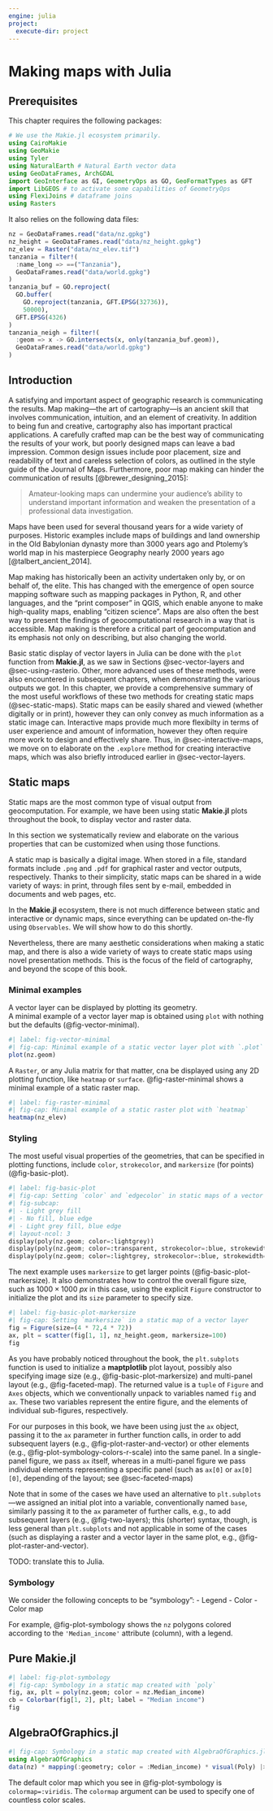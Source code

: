 ```yaml
---
engine: julia
project:
  execute-dir: project
---
```


# Making maps with Julia {#sec-map-making}

## Prerequisites {.unnumbered}

This chapter requires the following packages:

```julia
# We use the Makie.jl ecosystem primarily.
using CairoMakie
using GeoMakie
using Tyler
using NaturalEarth # Natural Earth vector data
using GeoDataFrames, ArchGDAL
import GeoInterface as GI, GeometryOps as GO, GeoFormatTypes as GFT
import LibGEOS # to activate some capabilities of GeometryOps
using FlexiJoins # dataframe joins
using Rasters
```

It also relies on the following data files:

```julia
nz = GeoDataFrames.read("data/nz.gpkg")
nz_height = GeoDataFrames.read("data/nz_height.gpkg")
nz_elev = Raster("data/nz_elev.tif")
tanzania = filter!(
  :name_long => ==("Tanzania"), 
  GeoDataFrames.read("data/world.gpkg")
)
tanzania_buf = GO.reproject(
  GO.buffer(
    GO.reproject(tanzania, GFT.EPSG(32736)), 
    50000), 
  GFT.EPSG(4326)
)
tanzania_neigh = filter!(
  :geom => x -> GO.intersects(x, only(tanzania_buf.geom)), 
  GeoDataFrames.read("data/world.gpkg")
)
```

## Introduction

A satisfying and important aspect of geographic research is communicating the results.
Map making---the art of cartography---is an ancient skill that involves communication, intuition, and an element of creativity.
In addition to being fun and creative, cartography also has important practical applications.
A carefully crafted map can be the best way of communicating the results of your work, but poorly designed maps can leave a bad impression.
Common design issues include poor placement, size and readability of text and careless selection of colors, as outlined in the style guide of the Journal of Maps.
Furthermore, poor map making can hinder the communication of results [@brewer_designing_2015]:

> Amateur-looking maps can undermine your audience's ability to understand important information and weaken the presentation of a professional data investigation.

Maps have been used for several thousand years for a wide variety of purposes.
Historic examples include maps of buildings and land ownership in the Old Babylonian dynasty more than 3000 years ago and Ptolemy's world map in his masterpiece Geography nearly 2000 years ago [@talbert_ancient_2014].

Map making has historically been an activity undertaken only by, or on behalf of, the elite.
This has changed with the emergence of open source mapping software such as mapping packages in Python, R, and other languages, and the "print composer" in QGIS, which enable anyone to make high-quality maps, enabling "citizen science".
Maps are also often the best way to present the findings of geocomputational research in a way that is accessible.
Map making is therefore a critical part of geocomputation and its emphasis not only on describing, but also changing the world.

Basic static display of vector layers in Julia can be done with the `plot` function from **Makie.jl**, as we saw in Sections @sec-vector-layers and @sec-using-rasterio.
Other, more advanced uses of these methods, were also encountered in subsequent chapters, when demonstrating the various outputs we got.
In this chapter, we provide a comprehensive summary of the most useful workflows of these two methods for creating static maps (@sec-static-maps).
Static maps can be easily shared and viewed (whether digitally or in print), however they can only convey as much information as a static image can.
Interactive maps provide much more flexibilty in terms of user experience and amount of information, however they often require more work to design and effectively share.
Thus, in @sec-interactive-maps, we move on to elaborate on the `.explore` method for creating interactive maps, which was also briefly introduced earlier in @sec-vector-layers.

## Static maps {#sec-static-maps}

Static maps are the most common type of visual output from geocomputation. 
For example, we have been using static **Makie.jl** plots throughout the book, to display vector and raster data.  

In this section we systematically review and elaborate on the various properties that can be customized when using those functions.

A static map is basically a digital image. 
When stored in a file, standard formats include `.png` and `.pdf` for graphical raster and vector outputs, respectively. 
Thanks to their simplicity, static maps can be shared in a wide variety of ways: in print, through files sent by e-mail, embedded in documents and web pages, etc.

In the **Makie.jl** ecosystem, there is not much difference between static and interactive or dynamic maps, since everything can be updated on-the-fly using `Observables`.  We will show how to do this shortly.

Nevertheless, there are many aesthetic considerations when making a static map, and there is also a wide variety of ways to create static maps using novel presentation methods. 
This is the focus of the field of cartography, and beyond the scope of this book.

### Minimal examples 

A vector layer can be displayed by plotting its geometry.  
A minimal example of a vector layer map is obtained using `plot` with nothing but the defaults (@fig-vector-minimal).

```julia
#| label: fig-vector-minimal
#| fig-cap: Minimal example of a static vector layer plot with `.plot`
plot(nz.geom)
```

A `Raster`, or any Julia matrix for that matter, cna be displayed using any 2D plotting function, like `heatmap` or `surface`.
@fig-raster-minimal shows a minimal example of a static raster map.

```julia
#| label: fig-raster-minimal
#| fig-cap: Minimal example of a static raster plot with `heatmap`
heatmap(nz_elev)
```

### Styling {#sec-static-styling}

The most useful visual properties of the geometries, that can be specified in plotting functions, include `color`, `strokecolor`, and `markersize` (for points) (@fig-basic-plot).

```python
#| label: fig-basic-plot
#| fig-cap: Setting `color` and `edgecolor` in static maps of a vector layer
#| fig-subcap: 
#| - Light grey fill
#| - No fill, blue edge
#| - Light grey fill, blue edge
#| layout-ncol: 3
display(poly(nz.geom; color=:lightgrey))
display(poly(nz.geom; color=:transparent, strokecolor=:blue, strokewidth=1))
display(poly(nz.geom; color=:lightgrey, strokecolor=:blue, strokewidth=1))
```

The next example uses `markersize` to get larger points (@fig-basic-plot-markersize).
It also demonstrates how to control the overall figure size, such as $1000 \times 1000$ $px$ in this case, using the explicit `Figure` constructor to initialize the plot and its `size` parameter to specify size.

```julia
#| label: fig-basic-plot-markersize
#| fig-cap: Setting `markersize` in a static map of a vector layer
fig = Figure(size=(4 * 72,4 * 72))
ax, plt = scatter(fig[1, 1], nz_height.geom, markersize=100)
fig
```


::: callout-note
As you have probably noticed throughout the book, the `plt.subplots` function is used to initialize a **maptplotlib** plot layout, possibly also specifying image size (e.g., @fig-basic-plot-markersize) and multi-panel layout (e.g., @fig-faceted-map).
The returned value is a `tuple` of `Figure` and `Axes` objects, which we conventionally unpack to variables named `fig` and `ax`. 
These two variables represent the entire figure, and the elements of individual sub-figures, respectively.

For our purposes in this book, we have been using just the `ax` object, passing it to the `ax` parameter in further function calls, in order to add subsequent layers (e.g., @fig-plot-raster-and-vector) or other elements (e.g., @fig-plot-symbology-colors-r-scale) into the same panel.
In a single-panel figure, we pass `ax` itself, whereas in a multi-panel figure we pass individual elements representing a specific panel (such as `ax[0]` or `ax[0][0]`, depending of the layout; see @sec-faceted-maps)

Note that in some of the cases we have used an alternative to `plt.subplots`---we assigned an initial plot into a variable, conventionally named `base`, similarly passing it to the `ax` parameter of further calls, e.g., to add subsequent layers (e.g., @fig-two-layers); this (shorter) syntax, though, is less general than `plt.subplots` and not applicable in some of the cases (such as displaying a raster and a vector layer in the same plot, e.g., @fig-plot-raster-and-vector).

TODO: translate this to Julia.
:::

### Symbology {#sec-plot-symbology}

We consider the following concepts to be "symbology":
- Legend
- Color
- Color map

For example, @fig-plot-symbology shows the `nz` polygons colored according to the `'Median_income'` attribute (column), with a legend.

::: {.panel-tabset}

## Pure Makie.jl
```julia
#| label: fig-plot-symbology
#| fig-cap: Symbology in a static map created with `poly`
fig, ax, plt = poly(nz.geom; color = nz.Median_income)
cb = Colorbar(fig[1, 2], plt; label = "Median income")
fig
```

## AlgebraOfGraphics.jl

```julia
#| fig-cap: Symbology in a static map created with AlgebraOfGraphics.jl
using AlgebraOfGraphics
data(nz) * mapping(:geometry; color = :Median_income) * visual(Poly) |> draw
```
:::

The default color map which you see in @fig-plot-symbology is `colormap=:viridis`.
The `colormap` argument can be used to specify one of countless color scales.
